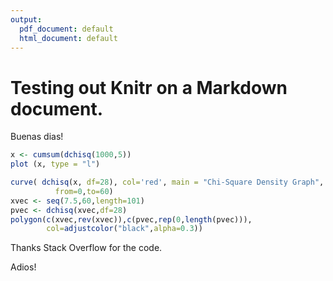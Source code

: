 ```yaml
---
output:
  pdf_document: default
  html_document: default
---
```

# Testing out Knitr on a Markdown document. #

Buenas dias!

```r

x <- cumsum(dchisq(1000,5))
plot (x, type = "l")
```

```r
curve( dchisq(x, df=28), col='red', main = "Chi-Square Density Graph",
          from=0,to=60)
xvec <- seq(7.5,60,length=101)
pvec <- dchisq(xvec,df=28)
polygon(c(xvec,rev(xvec)),c(pvec,rep(0,length(pvec))),
        col=adjustcolor("black",alpha=0.3))
```
Thanks Stack Overflow for the code.

Adios!


